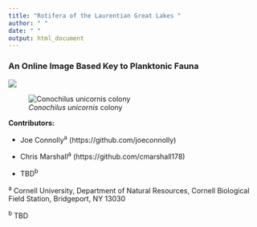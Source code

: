 ```yaml
---
title: "Rotifera of the Laurentian Great Lakes "
author: " "
date: " "
output: html_document
---
```




### An Online Image Based Key to Planktonic Fauna

![](https://cdn.hswstatic.com/gif/great-lakes-great.jpg)

![*Conochilus unicornis* colony](http://www.microscopy-uk.org.uk/mag/imgsep98/cono1.jpg)

**Contributors:**

* Joe Connolly^a^ (https://github.com/joeconnolly)

* Chris Marshall^a^ (https://github.com/cmarshall178)

* TBD^b^

^a^ Cornell University, Department of Natural Resources, Cornell Biological Field Station, Bridgeport, NY 13030

^b^ TBD